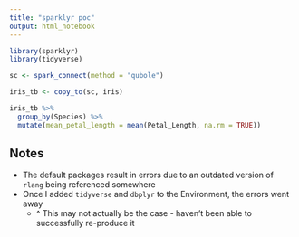 ```yaml
---
title: "sparklyr poc"
output: html_notebook
---
```


```r
library(sparklyr)
library(tidyverse)
```

```r
sc <- spark_connect(method = "qubole")
```

```r
iris_tb <- copy_to(sc, iris)
```

```r
iris_tb %>% 
  group_by(Species) %>% 
  mutate(mean_petal_length = mean(Petal_Length, na.rm = TRUE))
```

## Notes
* The default packages result in errors due to an outdated version of `rlang` being referenced somewhere
* Once I added `tidyverse` and `dbplyr` to the Environment, the errors went away
  * ^ This may not actually be the case - haven't been able to successfully re-produce it

